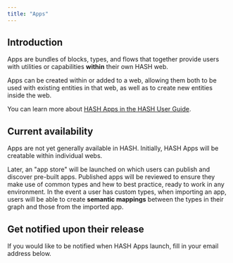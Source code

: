 ```yaml
---
title: "Apps"
---
```


## Introduction

Apps are bundles of blocks, types, and flows that together provide users with utilities or capabilities **within** their own HASH web.

Apps can be created within or added to a web, allowing them both to be used with existing entities in that web, as well as to create new entities inside the web.

You can learn more about [HASH Apps in the HASH User Guide](https://hash.ai/guide/apps).

## Current availability

Apps are not yet generally available in HASH. Initially, HASH Apps will be creatable within individual webs.

Later, an "app store" will be launched on which users can publish and discover pre-built apps. Published apps will be reviewed to ensure they make use of common types and hew to best practice, ready to work in any environment. In the event a user has custom types, when importing an app, users will be able to create **semantic mappings** between the types in their graph and those from the imported app.

## Get notified upon their release

If you would like to be notified when HASH Apps launch, fill in your email address below.

